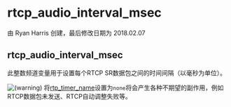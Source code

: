 # rtcp_audio_interval_msec 

由 Ryan Harris 创建，最后修改日期为 2018.02.07

## rtcp_audio_interval_msec

此整数频道变量用于设置每个RTCP SR数据包之间的时间间隔（以毫秒为单位）。

![(warning)](/images/icons/emoticons/warning.svg) 将[rtp\_timer\_name](../FreeSWITCH-Explained/Dialplan/Variables-Master-List_16352570.mdx#rtp_timer_name)设置为`none`将会产生各种不期望的副作用，例如RTCP数据包未发送、RTCP自动调整失败等。